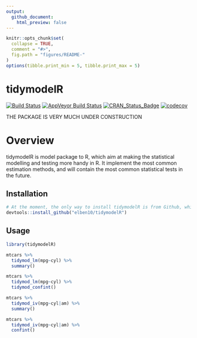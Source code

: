 ```yaml
---
output:
  github_document:
    html_preview: false
---
```


```r
knitr::opts_chunk$set(
  collapse = TRUE,
  comment = "#>",
  fig.path = "figures/README-"
)
options(tibble.print_min = 5, tibble.print_max = 5)
```

# tidymodelR

[![Build Status](https://travis-ci.org/elben10/tidymodelR.svg?branch=master)](https://travis-ci.org/elben10/tidymodelR) 
[![AppVeyor Build Status](https://ci.appveyor.com/api/projects/status/github/elben10/tidymodelR?branch=master&svg=true)](https://ci.appveyor.com/project/elben10/tidymodelR)
[![CRAN_Status_Badge](http://www.r-pkg.org/badges/version/tidymodelR)](https://cran.r-project.org/package=tidymodelR)
[![codecov](https://codecov.io/gh/elben10/tidymodelr/branch/master/graph/badge.svg)](https://codecov.io/gh/elben10/tidymodelr)

THE PACKAGE IS VERY MUCH UNDER CONSTRUCTION

# Overview
tidymodelR is model package to R, which aim at making the statistical modelling and testing more handy in R. It implement the most common estimation methods, and will contain the most common statistical tests in the future. 

## Installation

```r
# At the moment, the only way to install tidymodelR is from Github, which can be installed by:
devtools::install_github("elben10/tidymodelR")
```

## Usage

```r
library(tidymodelR)

mtcars %>%
  tidymod_lm(mpg~cyl) %>%
  summary()

mtcars %>%
  tidymod_lm(mpg~cyl) %>%
  tidymod_confint()

mtcars %>%
  tidymod_iv(mpg~cyl|am) %>%
  summary()

mtcars %>%
  tidymod_iv(mpg~cyl|am) %>%
  confint()
```

